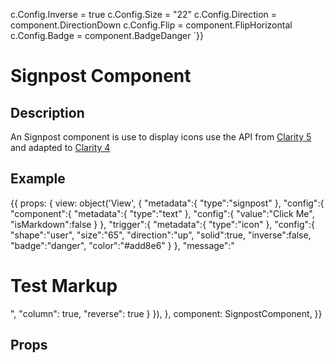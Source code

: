 
c.Config.Inverse = true
c.Config.Size = "22"
c.Config.Direction = component.DirectionDown
c.Config.Flip = component.FlipHorizontal
c.Config.Badge = component.BadgeDanger
`}}

<h1>Signpost Component</h1>
<h2>Description</h2>
<p>An Signpost component is use to display icons use the API from <a href="https://clarity.design/foundation/icons/api/#icon-properties"> Clarity 5 </a>
  and adapted to <a href="https://v4.clarity.design/icons/how-to-use">Clarity 4</a> </p>

<h2>Example</h2>

<Meta title="Components/Signpost" component={SignpostComponent} />

<Canvas withToolbar>
  <Story name="Signpost component" parameters={{ docs: iconDocs }} height="800px" >
    {{
      props: {
        view: object('View', {
          "metadata":{
            "type":"signpost"
          },
          "config":{
            "component":{
              "metadata":{
                "type":"text"
              },
              "config":{
                "value":"Click Me",
                "isMarkdown":false
              }
            },
            "trigger":{
              "metadata":{
                "type":"icon"
              },
              "config":{
                "shape":"user",
                "size":"65",
                "direction":"up",
                "solid":true,
                "inverse":false,
                "badge":"danger",
                "color":"#add8e6"
              }
            },
            "message":"<h1>Test Markup</h1>",
            "column": true,
            "reverse": true
          }
        }),
      },
      component: SignpostComponent,
    }}
  </Story>
</Canvas>

<h2>Props</h2>
<ArgsTable of={SignpostComponent} />
